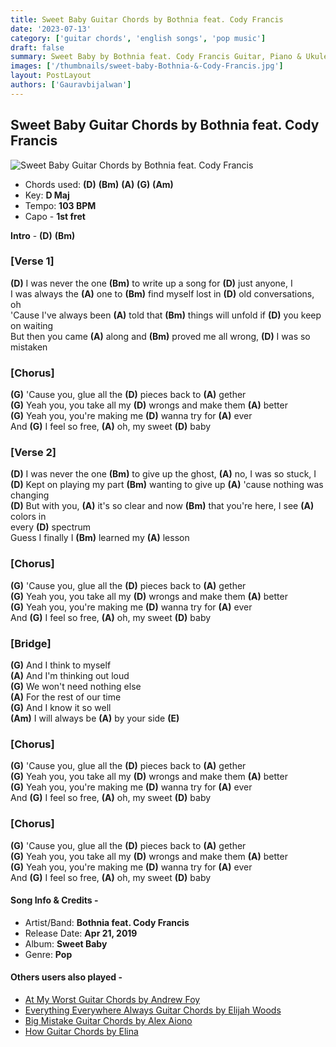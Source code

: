 ```yaml
---
title: Sweet Baby Guitar Chords by Bothnia feat. Cody Francis
date: '2023-07-13'
category: ['guitar chords', 'english songs', 'pop music']
draft: false
summary: Sweet Baby by Bothnia feat. Cody Francis Guitar, Piano & Ukulele Chords, Chords used - (D) (Bm) (A) (G) (Am), Capo - 1st fret, Key - D major
images: ['/thumbnails/sweet-baby-Bothnia-&-Cody-Francis.jpg']
layout: PostLayout
authors: ['Gauravbijalwan']
---
```


## Sweet Baby Guitar Chords by Bothnia feat. Cody Francis

![Sweet Baby Guitar Chords by Bothnia feat. Cody Francis](/thumbnails/sweet-baby-Bothnia-&-Cody-Francis.jpg)

- Chords used: **(D)** **(Bm)** **(A)** **(G)** **(Am)**
- Key: **D Maj**
- Tempo: **103 BPM**
- Capo - **1st fret**

**Intro** - **(D)** **(Bm)**

### \[Verse 1\]

**(D)** I was never the one **(Bm)** to write up a song for **(D)** just anyone, I\
I was always the **(A)** one to **(Bm)** find myself lost in **(D)** old conversations, oh\
'Cause I've always been **(A)** told that **(Bm)** things will unfold if **(D)** you keep on waiting\
But then you came **(A)** along and **(Bm)** proved me all wrong, **(D)** I was so mistaken

### \[Chorus\]

**(G)** 'Cause you, glue all the **(D)** pieces back to **(A)** gether\
**(G)** Yeah you, you take all my **(D)** wrongs and make them **(A)** better\
**(G)** Yeah you, you're making me **(D)** wanna try for **(A)** ever\
And **(G)** I feel so free, **(A)** oh, my sweet **(D)** baby

### \[Verse 2\]

**(D)** I was never the one **(Bm)** to give up the ghost, **(A)** no, I was so stuck, I\
**(D)** Kept on playing my part **(Bm)** wanting to give up **(A)** 'cause nothing was changing\
**(D)** But with you, **(A)** it's so clear and now **(Bm)** that you're here, I see **(A)** colors in\
every **(D)** spectrum\
Guess I finally I **(Bm)** learned my **(A)** lesson

### \[Chorus\]

**(G)** 'Cause you, glue all the **(D)** pieces back to **(A)** gether\
**(G)** Yeah you, you take all my **(D)** wrongs and make them **(A)** better\
**(G)** Yeah you, you're making me **(D)** wanna try for **(A)** ever\
And **(G)** I feel so free, **(A)** oh, my sweet **(D)** baby

### \[Bridge\]

**(G)** And I think to myself\
**(A)** And I'm thinking out loud\
**(G)** We won't need nothing else\
**(A)** For the rest of our time\
**(G)** And I know it so well\
**(Am)** I will always be **(A)** by your side **(E)**

### \[Chorus\]

**(G)** 'Cause you, glue all the **(D)** pieces back to **(A)** gether\
**(G)** Yeah you, you take all my **(D)** wrongs and make them **(A)** better\
**(G)** Yeah you, you're making me **(D)** wanna try for **(A)** ever\
And **(G)** I feel so free, **(A)** oh, my sweet **(D)** baby

### \[Chorus\]

**(G)** 'Cause you, glue all the **(D)** pieces back to **(A)** gether\
**(G)** Yeah you, you take all my **(D)** wrongs and make them **(A)** better\
**(G)** Yeah you, you're making me **(D)** wanna try for **(A)** ever\
And **(G)** I feel so free, **(A)** oh, my sweet **(D)** baby

#### Song Info & Credits -

- Artist/Band: **Bothnia feat. Cody Francis**
- Release Date: **Apr 21, 2019**
- Album: **Sweet Baby**
- Genre: **Pop**

#### Others users also played -

- [At My Worst Guitar Chords by Andrew Foy](https://www.chordsco.com/chords/at-my-worst-guitar-chords-by-andrew-foy)
- [Everything Everywhere Always Guitar Chords by Elijah Woods](https://www.chordsco.com/chords/everything-everywhere-always-guitar-chords-by-elijah-woods)
- [Big Mistake Guitar Chords by Alex Aiono](https://www.chordsco.com/chords/big-mistake-guitar-chords-by-alex-aiono)
- [How Guitar Chords by Elina](https://www.chordsco.com/chords/how-guitar-chords-by-elina)

